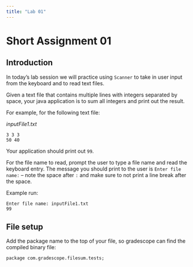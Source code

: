 ```yaml
---
title: "Lab 01"
---
```


# Short Assignment 01

## Introduction 

In today's lab session we will practice using `Scanner` to take in user input
from the keyboard and to read text files.

Given a text file that contains multiple lines with integers separated by space, 
your java application is to sum all integers and print out the result.

For example, for the following text file:

*inputFile1.txt*
```
3 3 3
50 40
```

Your application should print out `99`.

For the file name to read, prompt the user to type a file name and read the
keyboard entry. The message you should print to the user is `Enter file name: `
-- note the space after `:` and make sure to not print a line break after the
space.

Example run:

```
Enter file name: inputFile1.txt
99
```

## File setup

Add the package name to the top of your file, so gradescope can find the compiled binary file:

`package com.gradescope.filesum.tests;`